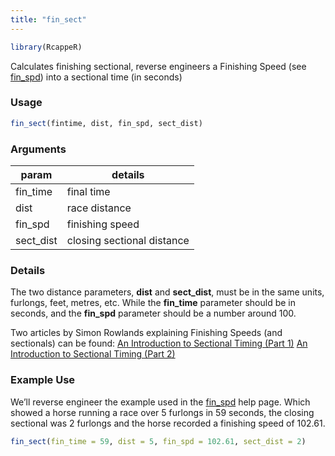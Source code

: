 ```yaml
---
title: "fin_sect"
---
```

```r
library(RcappeR)
```

Calculates finishing sectional, reverse engineers a Finishing Speed (see [fin_spd](fin_spd.html)) into a sectional time (in seconds)

### Usage
```r
fin_sect(fintime, dist, fin_spd, sect_dist)
```

### Arguments

param | details
------|-------
fin_time | final time
dist | race distance
fin_spd | finishing speed
sect_dist | closing sectional distance

### Details

The two distance parameters, **dist** and **sect_dist**, must be in the same units, furlongs, feet, metres, etc. While the **fin_time** parameter should be in seconds, and the **fin_spd** parameter should be a number around 100.

Two articles by Simon Rowlands explaining Finishing Speeds (and sectionals) can be found:
[An Introduction to Sectional Timing (Part 1)](https://www.timeform.com/Racing/Articles/An_introduction_to_Sectional_Timing_Part_1)
[An Introduction to Sectional Timing (Part 2)](https://www.timeform.com/Racing/Articles/An_introduction_to_Sectional_Timing_Part_2)

### Example Use

We'll reverse engineer the example used in the [fin_spd](fin_spd.html) help page.  Which showed a horse running a race over 5 furlongs in 59 seconds, the closing sectional was 2 furlongs and the horse recorded a finishing speed of 102.61.

```r
fin_sect(fin_time = 59, dist = 5, fin_spd = 102.61, sect_dist = 2)
```